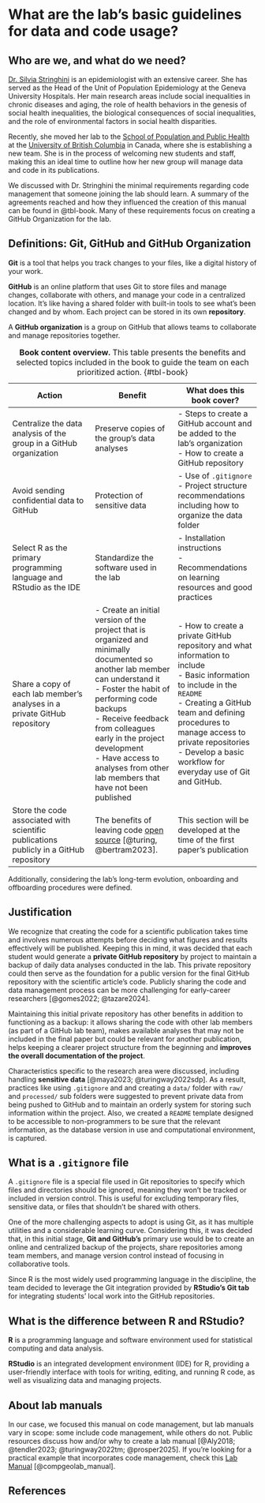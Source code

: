 # What are the lab’s basic guidelines for data and code usage? {.unnumbered}  

## Who are we, and what do we need?

[Dr. Silvia Stringhini](https://spph.ubc.ca/faculty/associate-professors/silvia-stringhini/) is an epidemiologist with an extensive career. She has served as the Head of the Unit of Population Epidemiology at the Geneva University Hospitals. Her main research areas include social inequalities in chronic diseases and aging, the role of health behaviors in the genesis of social health inequalities, the biological consequences of social inequalities, and the role of environmental factors in social health disparities. 

Recently, she moved her lab to the [School of Population and Public Health](https://spph.ubc.ca/) at the [University of British Columbia](https://www.ubc.ca/) in Canada, where she is establishing a new team. She is in the process of welcoming new students and staff, making this an ideal time to outline how her new group will manage data and code in its publications.  

We discussed with Dr. Stringhini the minimal requirements regarding code management that someone joining the lab should learn. A summary of the agreements reached and how they influenced the creation of this manual can be found in @tbl-book. Many of these requirements focus on creating a GitHub Organization for the lab.

::: {.callout-note appearance="simple"}
## Definitions: Git, GitHub and GitHub Organization

**Git** is a tool that helps you track changes to your files, like a digital history of your work. 

**GitHub** is an online platform that uses Git to store files and manage changes, collaborate with others, and manage your code in a centralized location. It’s like having a shared folder with built-in tools to see what’s been changed and by whom. Each project can be stored in its own **repository**.

A **GitHub organization** is a group on GitHub that allows teams to collaborate and manage repositories together.
:::


| **Action** | **Benefit** | **What does this book cover?** |  
|---|---|---|  
| Centralize the data analysis of the group in a GitHub organization | Preserve copies of the group's data analyses | - Steps to create a GitHub account and be added to the lab's organization </br> - How to create a GitHub repository |  
| Avoid sending confidential data to GitHub  | Protection of sensitive data | - Use of `.gitignore` </br> - Project structure recommendations including how to organize the data folder |  
| Select R as the primary programming language and RStudio as the IDE | Standardize the software used in the lab | - Installation instructions </br> - Recommendations on learning resources and good practices |  
| Share a copy of each lab member's analyses in a private GitHub repository | - Create an initial version of the project that is organized and minimally documented so another lab member can understand it </br> - Foster the habit of performing code backups </br> - Receive feedback from colleagues early in the project development </br> - Have access to analyses from other lab members that have not been published | - How to create a private GitHub repository and what information to include </br> - Basic information to include in the `README` </br> - Creating a GitHub team and defining procedures to manage access to private repositories </br> - Develop a basic workflow for everyday use of Git and GitHub.  | 
| Store the code associated with scientific publications publicly in a GitHub repository | The benefits of leaving code [open source](https://book.the-turing-way.org/reproducible-research/open.html) [@turing, @bertram2023]. | This section will be developed at the time of the first paper's publication |

: **Book content overview.** This table presents the benefits and selected topics included in the book to guide the team on each prioritized action. {#tbl-book}

Additionally, considering the lab's long-term evolution, onboarding and offboarding procedures were defined.

## Justification

We recognize that creating the code for a scientific publication takes time and involves numerous attempts before deciding what figures and results effectively will be published. Keeping this in mind, it was decided that each student would generate a **private GitHub repository** by project to maintain a backup of daily data analyses conducted in the lab. This private repository could then serve as the foundation for a public version for the final GitHub repository with the scientific article's code. Publicly sharing the code and data management process can be more challenging for early-career researchers [@gomes2022; @tazare2024]. 

Maintaining this initial private repository has other benefits in addition to functioning as a backup: it allows sharing the code with other lab members (as part of a GitHub lab team), makes available analyses that may not be included in the final paper but could be relevant for another publication, helps keeping a clearer project structure from the beginning and **improves the overall documentation of the project**.  

Characteristics specific to the research area were discussed, including handling **sensitive data** [@maya2023; @turingway2022sdp]. As a result, practices like using `.gitignore` and and creating a `data/` folder with `raw/` and `processed/` sub folders were suggested to prevent private data from being pushed to GitHub and to maintain an orderly system for storing such information within the project. Also, we created a `README` template designed to be accessible to non-programmers to be sure that the relevant information, as the database version in use and computational environment, is captured.  

::: {.callout-note appearance="simple"}
## What is a `.gitignore` file
A `.gitignore` file is a special file used in Git repositories to specify which files and directories should be ignored, meaning they won't be tracked or included in version control. This is useful for excluding temporary files, sensitive data, or files that shouldn't be shared with others.
:::

One of the more challenging aspects to adopt is using Git, as it has multiple utilities and a considerable learning curve. Considering this, it was decided that, in this initial stage, **Git and GitHub's** primary use would be to create an online and centralized backup of the projects, share repositories among team members, and manage version control instead of focusing in collaborative tools.

Since R is the most widely used programming language in the discipline, the team decided to leverage the Git integration provided by **RStudio's Git tab** for integrating students' local work into the GitHub repositories.  

::: {.callout-note appearance="simple"}
## What is the difference between R and RStudio?

**R** is a programming language and software environment used for statistical computing and data analysis.

**RStudio** is an integrated development environment (IDE) for R, providing a user-friendly interface with tools for writing, editing, and running R code, as well as visualizing data and managing projects.
:::

## About lab manuals

In our case, we focused this manual on code management, but lab manuals vary in scope: some include code management, while others do not. Public resources discuss how and/or why to create a lab manual [@Aly2018; @tendler2023; @turingway2022tm; @prosper2025]. If you're looking for a practical example that incorporates code management, check this [Lab Manual](https://www.compgeolab.org/manual/) [@compgeolab_manual].

## References {.unnumbered}


